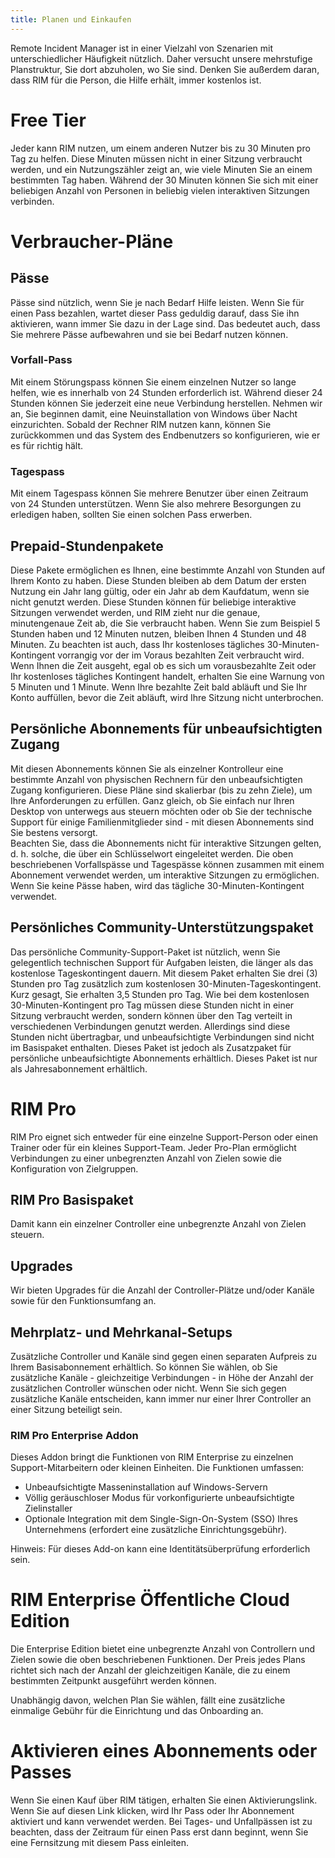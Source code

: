 ```yaml
---
title: Planen und Einkaufen
---
```



Remote Incident Manager ist in einer Vielzahl von Szenarien mit unterschiedlicher Häufigkeit nützlich. Daher versucht unsere mehrstufige Planstruktur, Sie dort abzuholen, wo Sie sind. Denken Sie außerdem daran, dass RIM für die Person, die Hilfe erhält, immer kostenlos ist.

# Free Tier

Jeder kann RIM nutzen, um einem anderen Nutzer bis zu 30 Minuten pro Tag zu helfen. Diese Minuten müssen nicht in einer Sitzung verbraucht werden, und ein Nutzungszähler zeigt an, wie viele Minuten Sie an einem bestimmten Tag haben. Während der 30 Minuten können Sie sich mit einer beliebigen Anzahl von Personen in beliebig vielen interaktiven Sitzungen verbinden.

# Verbraucher-Pläne

## Pässe

Pässe sind nützlich, wenn Sie je nach Bedarf Hilfe leisten. Wenn Sie für einen Pass bezahlen, wartet dieser Pass geduldig darauf, dass Sie ihn aktivieren, wann immer Sie dazu in der Lage sind. Das bedeutet auch, dass Sie mehrere Pässe aufbewahren und sie bei Bedarf nutzen können.

### Vorfall-Pass

Mit einem Störungspass können Sie einem einzelnen Nutzer so lange helfen, wie es innerhalb von 24 Stunden erforderlich ist. Während dieser 24 Stunden können Sie jederzeit eine neue Verbindung herstellen. Nehmen wir an, Sie beginnen damit, eine Neuinstallation von Windows über Nacht einzurichten. Sobald der Rechner RIM nutzen kann, können Sie zurückkommen und das System des Endbenutzers so konfigurieren, wie er es für richtig hält.

### Tagespass

Mit einem Tagespass können Sie mehrere Benutzer über einen Zeitraum von 24 Stunden unterstützen. Wenn Sie also mehrere Besorgungen zu erledigen haben, sollten Sie einen solchen Pass erwerben.

## Prepaid-Stundenpakete

Diese Pakete ermöglichen es Ihnen, eine bestimmte Anzahl von Stunden auf Ihrem Konto zu haben. Diese Stunden bleiben ab dem Datum der ersten Nutzung ein Jahr lang gültig, oder ein Jahr ab dem Kaufdatum, wenn sie nicht genutzt werden.
Diese Stunden können für beliebige interaktive Sitzungen verwendet werden, und RIM zieht nur die genaue, minutengenaue Zeit ab, die Sie verbraucht haben. Wenn Sie zum Beispiel 5 Stunden haben und 12 Minuten nutzen, bleiben Ihnen 4 Stunden und 48 Minuten. Zu beachten ist auch, dass Ihr kostenloses tägliches 30-Minuten-Kontingent vorrangig vor der im Voraus bezahlten Zeit verbraucht wird. Wenn Ihnen die Zeit ausgeht, egal ob es sich um vorausbezahlte Zeit oder Ihr kostenloses tägliches Kontingent handelt, erhalten Sie eine Warnung von 5 Minuten und 1 Minute. Wenn Ihre bezahlte Zeit bald abläuft und Sie Ihr Konto auffüllen, bevor die Zeit abläuft, wird Ihre Sitzung nicht unterbrochen.

## Persönliche Abonnements für unbeaufsichtigten Zugang

Mit diesen Abonnements können Sie als einzelner Kontrolleur eine bestimmte Anzahl von physischen Rechnern für den unbeaufsichtigten Zugang konfigurieren. Diese Pläne sind skalierbar (bis zu zehn Ziele), um Ihre Anforderungen zu erfüllen. Ganz gleich, ob Sie einfach nur Ihren Desktop von unterwegs aus steuern möchten oder ob Sie der technische Support für einige Familienmitglieder sind - mit diesen Abonnements sind Sie bestens versorgt.  
Beachten Sie, dass die Abonnements nicht für interaktive Sitzungen gelten, d. h. solche, die über ein Schlüsselwort eingeleitet werden. Die oben beschriebenen Vorfallspässe und Tagespässe können zusammen mit einem Abonnement verwendet werden, um interaktive Sitzungen zu ermöglichen. Wenn Sie keine Pässe haben, wird das tägliche 30-Minuten-Kontingent verwendet.

## Persönliches Community-Unterstützungspaket

Das persönliche Community-Support-Paket ist nützlich, wenn Sie gelegentlich technischen Support für Aufgaben leisten, die länger als das kostenlose Tageskontingent dauern. Mit diesem Paket erhalten Sie drei (3) Stunden pro Tag zusätzlich zum kostenlosen 30-Minuten-Tageskontingent. Kurz gesagt, Sie erhalten 3,5 Stunden pro Tag. Wie bei dem kostenlosen 30-Minuten-Kontingent pro Tag müssen diese Stunden nicht in einer Sitzung verbraucht werden, sondern können über den Tag verteilt in verschiedenen Verbindungen genutzt werden. Allerdings sind diese Stunden nicht übertragbar, und unbeaufsichtigte Verbindungen sind nicht im Basispaket enthalten. Dieses Paket ist jedoch als Zusatzpaket für persönliche unbeaufsichtigte Abonnements erhältlich. Dieses Paket ist nur als Jahresabonnement erhältlich.

# RIM Pro

RIM Pro eignet sich entweder für eine einzelne Support-Person oder einen Trainer oder für ein kleines Support-Team. Jeder Pro-Plan ermöglicht Verbindungen zu einer unbegrenzten Anzahl von Zielen sowie die Konfiguration von Zielgruppen.

## RIM Pro Basispaket

Damit kann ein einzelner Controller eine unbegrenzte Anzahl von Zielen steuern.

## Upgrades

Wir bieten Upgrades für die Anzahl der Controller-Plätze und/oder Kanäle sowie für den Funktionsumfang an.

## Mehrplatz- und Mehrkanal-Setups

Zusätzliche Controller und Kanäle sind gegen einen separaten Aufpreis zu Ihrem Basisabonnement erhältlich. So können Sie wählen, ob Sie zusätzliche Kanäle - gleichzeitige Verbindungen - in Höhe der Anzahl der zusätzlichen Controller wünschen oder nicht. Wenn Sie sich gegen zusätzliche Kanäle entscheiden, kann immer nur einer Ihrer Controller an einer Sitzung beteiligt sein. 

### RIM Pro Enterprise Addon

Dieses Addon bringt die Funktionen von RIM Enterprise zu einzelnen Support-Mitarbeitern oder kleinen Einheiten. Die Funktionen umfassen:
* Unbeaufsichtigte Masseninstallation auf Windows-Servern
* Völlig geräuschloser Modus für vorkonfigurierte unbeaufsichtigte Zielinstaller
* Optionale Integration mit dem Single-Sign-On-System (SSO) Ihres Unternehmens (erfordert eine zusätzliche Einrichtungsgebühr).

Hinweis: Für dieses Add-on kann eine Identitätsüberprüfung erforderlich sein.

# RIM Enterprise Öffentliche Cloud Edition

Die Enterprise Edition bietet eine unbegrenzte Anzahl von Controllern und Zielen sowie die oben beschriebenen Funktionen. Der Preis jedes Plans richtet sich nach der Anzahl der gleichzeitigen Kanäle, die zu einem bestimmten Zeitpunkt ausgeführt werden können.

Unabhängig davon, welchen Plan Sie wählen, fällt eine zusätzliche einmalige Gebühr für die Einrichtung und das Onboarding an.  

# Aktivieren eines Abonnements oder Passes

Wenn Sie einen Kauf über RIM tätigen, erhalten Sie einen Aktivierungslink. Wenn Sie auf diesen Link klicken, wird Ihr Pass oder Ihr Abonnement aktiviert und kann verwendet werden. Bei Tages- und Unfallpässen ist zu beachten, dass der Zeitraum für einen Pass erst dann beginnt, wenn Sie eine Fernsitzung mit diesem Pass einleiten.
